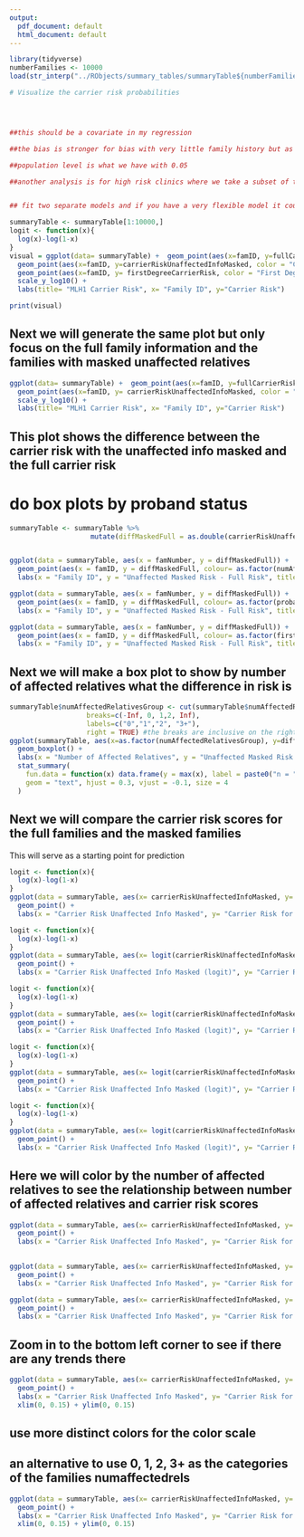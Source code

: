 ```yaml
---
output:
  pdf_document: default
  html_document: default
---
```

```r
library(tidyverse)
numberFamilies <- 10000
load(str_interp("../RObjects/summary_tables/summaryTable${numberFamilies}Families.Rdata"))

```

```r
# Visualize the carrier risk probabilities




##this should be a covariate in my regression

##the bias is stronger for bias with very little family history but as the risk increases the bias is not as conspicuous

##population level is what we have with 0.05

##another analysis is for high risk clinics where we take a subset of the generated families and only take the families that have one affected relative or more and then refit the adjustment and compare across the two groups


## fit two separate models and if you have a very flexible model it could be applicable to both
```

```r
summaryTable <- summaryTable[1:10000,]
logit <- function(x){
  log(x)-log(1-x)
}
visual = ggplot(data= summaryTable) +  geom_point(aes(x=famID, y=fullCarrierRisk, color="Full Carrier Risk")) +
  geom_point(aes(x=famID, y=carrierRiskUnaffectedInfoMasked, color = "Carrier Risk with Unaffected Info Masked")) +
  geom_point(aes(x=famID, y= firstDegreeCarrierRisk, color = "First Degree Carrier Risk")) +
  scale_y_log10() +
  labs(title= "MLH1 Carrier Risk", x= "Family ID", y="Carrier Risk")

print(visual)
```

## Next we will generate the same plot but only focus on the full family information and the families with masked unaffected relatives

```r
ggplot(data= summaryTable) +  geom_point(aes(x=famID, y=fullCarrierRisk, color="Full Carrier Risk")) +
  geom_point(aes(x=famID, y= carrierRiskUnaffectedInfoMasked, color = "Carrier Risk with Unaffected Info Masked")) +
  scale_y_log10() +
  labs(title= "MLH1 Carrier Risk", x= "Family ID", y="Carrier Risk")

```
## This plot shows the difference between the carrier risk with the unaffected info masked and the full carrier risk


# do box plots by proband status

```r
summaryTable <- summaryTable %>% 
                    mutate(diffMaskedFull = as.double(carrierRiskUnaffectedInfoMasked) - as.double(fullCarrierRisk))


ggplot(data = summaryTable, aes(x = famNumber, y = diffMaskedFull)) +
  geom_point(aes(x = famID, y = diffMaskedFull, colour= as.factor(numAffectedRelatives), shape = probandMLH1Status)) +
  labs(x = "Family ID", y = "Unaffected Masked Risk - Full Risk", title="Difference for Carrier Risk", color = "Number of Affected Relatives", shape = "Proband MLH1 Status")
```



```r
ggplot(data = summaryTable, aes(x = famNumber, y = diffMaskedFull)) +
  geom_point(aes(x = famID, y = diffMaskedFull, colour= as.factor(probandAffectionStatus), shape = probandMLH1Status)) +
  labs(x = "Family ID", y = "Unaffected Masked Risk - Full Risk", title="Difference for Carrier Risk", color = "Proband Cancer Affection Status", shape = "Proband MLH1 Status")
```
```r
ggplot(data = summaryTable, aes(x = famNumber, y = diffMaskedFull)) +
  geom_point(aes(x = famID, y = diffMaskedFull, colour= as.factor(firstDegreeAffectedFamilyMembersBinary), shape = probandMLH1Status)) +
  labs(x = "Family ID", y = "Unaffected Masked Risk - Full Risk", title="Difference for Carrier Risk", color = "Presence of Affected First Degree Family Member(s)", shape = "Proband MLH1 Status")
```

## Next we will make a box plot to show by number of affected relatives what the difference in risk is

```r
summaryTable$numAffectedRelativesGroup <- cut(summaryTable$numAffectedRelatives, 
                   breaks=c(-Inf, 0, 1,2, Inf), 
                   labels=c("0","1","2", "3+"),
                   right = TRUE) #the breaks are inclusive on the right i.e. (-inf,0], (0,1]...
ggplot(summaryTable, aes(x=as.factor(numAffectedRelativesGroup), y=diffMaskedFull)) + 
  geom_boxplot() +
  labs(x = "Number of Affected Relatives", y = "Unaffected Masked Risk - Full Risk", title="Difference for Carrier Risk by Number of Affected Family Members") +
  stat_summary(
    fun.data = function(x) data.frame(y = max(x), label = paste0("n = ", length(x))),
    geom = "text", hjust = 0.3, vjust = -0.1, size = 4
  )
```

## Next we will compare the carrier risk scores for the full families and the masked families

This will serve as a starting point for prediction

```r
logit <- function(x){
  log(x)-log(1-x)
}
ggplot(data = summaryTable, aes(x= carrierRiskUnaffectedInfoMasked, y= fullCarrierRisk, color = probandMLH1Status)) +
  geom_point() +
  labs(x = "Carrier Risk Unaffected Info Masked", y= "Carrier Risk for Full Family Information", title = "Comparing Carrier Risk for Masked Info and Full Family Information", color ="Proband MLH1 Status") 

```


```r
logit <- function(x){
  log(x)-log(1-x)
}
ggplot(data = summaryTable, aes(x= logit(carrierRiskUnaffectedInfoMasked), y= logit(fullCarrierRisk), color = as.factor(firstDegreeAffectedFamilyMembersBinary))) +
  geom_point() +
  labs(x = "Carrier Risk Unaffected Info Masked (logit)", y= "Carrier Risk for Full Family Information (logit)", title = "Comparing Carrier Risk for Masked Info and Full Family Information", color = "Affected First Degree Family Members") 


```


```r
logit <- function(x){
  log(x)-log(1-x)
}
ggplot(data = summaryTable, aes(x= logit(carrierRiskUnaffectedInfoMasked), y= logit(fullCarrierRisk), color = as.factor(probandAffectionStatus))) +
  geom_point() +
  labs(x = "Carrier Risk Unaffected Info Masked (logit)", y= "Carrier Risk for Full Family Information (logit)", title = "Comparing Carrier Risk for Masked Info and Full Family Information", color = "Affected Proband") 

```



```r
logit <- function(x){
  log(x)-log(1-x)
}
ggplot(data = summaryTable, aes(x= logit(carrierRiskUnaffectedInfoMasked), y= logit(fullCarrierRisk), color = probandMLH1Status)) +
  geom_point() +
  labs(x = "Carrier Risk Unaffected Info Masked (logit)", y= "Carrier Risk for Full Family Information (logit)", title = "Comparing Carrier Risk for Masked Info and Full Family Information", color ="Proband MLH1 Status") 

```

```r
logit <- function(x){
  log(x)-log(1-x)
}
ggplot(data = summaryTable, aes(x= logit(carrierRiskUnaffectedInfoMasked), y= logit(fullCarrierRisk), color = as.factor(numAffectedRelatives))) +
  geom_point() +
  labs(x = "Carrier Risk Unaffected Info Masked (logit)", y= "Carrier Risk for Full Family Information (logit)", title = "Comparing Carrier Risk for Masked Info and Full Family Information", color ="Number of Affected Relatives") 

```

## Here we will color by the number of affected relatives to see the relationship between number of affected relatives and carrier risk scores


```r
ggplot(data = summaryTable, aes(x= carrierRiskUnaffectedInfoMasked, y= fullCarrierRisk, color = as.factor(firstDegreeAffectedFamilyMembersBinary))) +
  geom_point() +
  labs(x = "Carrier Risk Unaffected Info Masked", y= "Carrier Risk for Full Family Information", title = "Comparing Carrier Risk for Masked Info and Full Family Information with Linear Regression", color = "Presence of Affected First Degree Family Members (Binary)") 
 
```




```r
ggplot(data = summaryTable, aes(x= carrierRiskUnaffectedInfoMasked, y= fullCarrierRisk, color = as.factor(probandAffectionStatus))) +
  geom_point() +
  labs(x = "Carrier Risk Unaffected Info Masked", y= "Carrier Risk for Full Family Information", title = "Comparing Carrier Risk for Masked Info and Full Family Information with Linear Regression", color = "Proband Cancer Affection Status") 

```
 
```r
ggplot(data = summaryTable, aes(x= carrierRiskUnaffectedInfoMasked, y= fullCarrierRisk, color = as.factor(numAffectedRelatives))) +
  geom_point() +
  labs(x = "Carrier Risk Unaffected Info Masked", y= "Carrier Risk for Full Family Information", title = "Comparing Carrier Risk for Masked Info and Full Family Information", color = "Number of Affected Relatives") 

```

## Zoom in to the bottom left corner to see if there are any trends there

```r
ggplot(data = summaryTable, aes(x= carrierRiskUnaffectedInfoMasked, y= fullCarrierRisk, color = probandMLH1Status)) +
  geom_point() +
  labs(x = "Carrier Risk Unaffected Info Masked", y= "Carrier Risk for Full Family Information", title = "Comparing Carrier Risk for Masked Info and Full Family Information Zoomed In", color = "Proband MLH1 Status") +
  xlim(0, 0.15) + ylim(0, 0.15)
```


## use more distinct colors for the color scale 

## an alternative to use 0, 1, 2, 3+ as the categories of the families numaffectedrels
```r
ggplot(data = summaryTable, aes(x= carrierRiskUnaffectedInfoMasked, y= fullCarrierRisk, color = as.factor(numAffectedRelatives))) +
  geom_point() +
  labs(x = "Carrier Risk Unaffected Info Masked", y= "Carrier Risk for Full Family Information", title = "Comparing Carrier Risk for Masked Info and Full Family Information Zoomed In", color = "Number of Affected Relatives") +
  xlim(0, 0.15) + ylim(0, 0.15)
```


